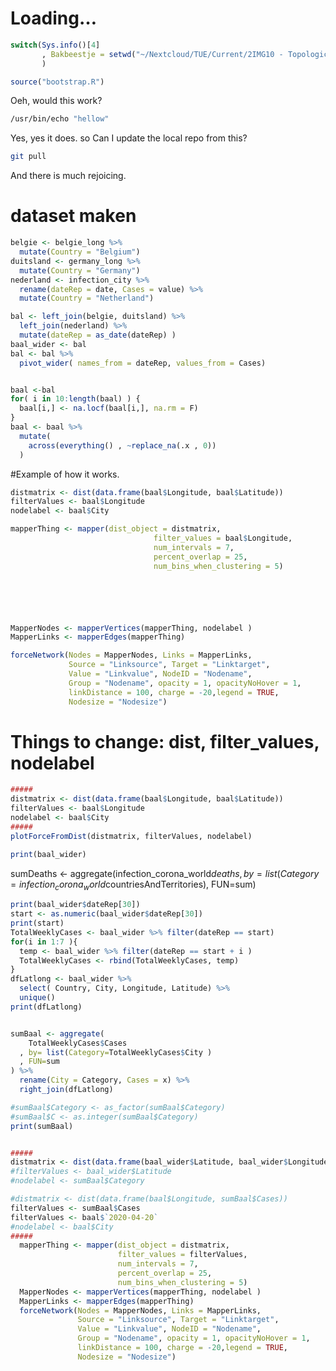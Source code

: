 
# Loading...
```r
switch(Sys.info()[4]
       , Bakbeestje = setwd("~/Nextcloud/TUE/Current/2IMG10 - Topological Data Analysis/2img10-group-6")
       )

source("bootstrap.R")


```
Oeh, would this work?
```zsh
/usr/bin/echo "hellow"
```

Yes, yes it does. so Can I update the local repo from this?
```zsh
git pull 
```
And there is much rejoicing. 

# dataset maken
```r
belgie <- belgie_long %>%
  mutate(Country = "Belgium")
duitsland <- germany_long %>%
  mutate(Country = "Germany")
nederland <- infection_city %>%
  rename(dateRep = date, Cases = value) %>%
  mutate(Country = "Netherland") 

bal <- left_join(belgie, duitsland) %>%
  left_join(nederland) %>%
  mutate(dateRep = as_date(dateRep) ) 
baal_wider <- bal
bal <- bal %>%
  pivot_wider( names_from = dateRep, values_from = Cases) 


baal <-bal
for( i in 10:length(baal) ) {
  baal[i,] <- na.locf(baal[i,], na.rm = F)
}
baal <- baal %>%
  mutate( 
    across(everything() , ~replace_na(.x , 0))
  )
```
#Example of how it works. 
```r
distmatrix <- dist(data.frame(baal$Longitude, baal$Latitude))
filterValues <- baal$Longitude
nodelabel <- baal$City 

mapperThing <- mapper(dist_object = distmatrix,
                                filter_values = baal$Longitude,
                                num_intervals = 7,
                                percent_overlap = 25,
                                num_bins_when_clustering = 5)






MapperNodes <- mapperVertices(mapperThing, nodelabel )
MapperLinks <- mapperEdges(mapperThing)

forceNetwork(Nodes = MapperNodes, Links = MapperLinks, 
             Source = "Linksource", Target = "Linktarget",
             Value = "Linkvalue", NodeID = "Nodename",
             Group = "Nodename", opacity = 1, opacityNoHover = 1,
             linkDistance = 100, charge = -20,legend = TRUE,
             Nodesize = "Nodesize")  
```
# Things to change: dist, filter_values, nodelabel
```r

#####
distmatrix <- dist(data.frame(baal$Longitude, baal$Latitude))
filterValues <- baal$Longitude
nodelabel <- baal$City 
#####
plotForceFromDist(distmatrix, filterValues, nodelabel)

```

```r
print(baal_wider)
```
sumDeaths <- aggregate(infection_corona_world$deaths, by=list(Category=infection_corona_world$countriesAndTerritories), FUN=sum)

```r
print(baal_wider$dateRep[30])
start <- as.numeric(baal_wider$dateRep[30])
print(start)
TotalWeeklyCases <- baal_wider %>% filter(dateRep == start)
for(i in 1:7 ){
  temp <- baal_wider %>% filter(dateRep == start + i )
  TotalWeeklyCases <- rbind(TotalWeeklyCases, temp)
}
dfLatlong <- baal_wider %>%
  select( Country, City, Longitude, Latitude) %>%
  unique()
print(dfLatlong)


sumBaal <- aggregate(
    TotalWeeklyCases$Cases
  , by= list(Category=TotalWeeklyCases$City )
  , FUN=sum
) %>%
  rename(City = Category, Cases = x) %>%
  right_join(dfLatlong) 

#sumBaal$Category <- as_factor(sumBaal$Category)
#sumBaal$C <- as.integer(sumBaal$Category)
print(sumBaal)


#####
distmatrix <- dist(data.frame(baal_wider$Latitude, baal_wider$Longitude))
#filterValues <- baal_wider$Latitude
#nodelabel <- sumBaal$Category
```

```r
#distmatrix <- dist(data.frame(baal$Longitude, sumBaal$Cases))
filterValues <- sumBaal$Cases
filterValues <- baal$`2020-04-20`
#nodelabel <- baal$City 
#####
  mapperThing <- mapper(dist_object = distmatrix,
                        filter_values = filterValues,
                        num_intervals = 7,
                        percent_overlap = 25,
                        num_bins_when_clustering = 5)
  MapperNodes <- mapperVertices(mapperThing, nodelabel )
  MapperLinks <- mapperEdges(mapperThing)
  forceNetwork(Nodes = MapperNodes, Links = MapperLinks, 
               Source = "Linksource", Target = "Linktarget",
               Value = "Linkvalue", NodeID = "Nodename",
               Group = "Nodename", opacity = 1, opacityNoHover = 1,
               linkDistance = 100, charge = -20,legend = TRUE,
               Nodesize = "Nodesize")  
```